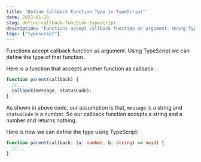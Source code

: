 ```yaml
---
title: "Define Callback Function Type in TypeScript"
date: 2023-01-21
slug: define-callback-function-typescript
description: "Functions accept callback function as argument. Using TypeScript we can define the type of that function"
tags: ["typescript"]
---
```


Functions accept callback function as argument. Using TypeScript we can define the type of that function.

Here is a function that accepts another function as callback:

```typescript
function parent(callback) {
  //....
  callback(message, statusCode);
}
```

As shown in above code, our assumption is that, `message` is a string and `statusCode` is a number. So our callback function accepts a string and a number and returns nothing.

Here is how we can define the type using TypeScript:

```typescript
function parent(callback: (a: number, b: string) => void) {
  //...
}
```
